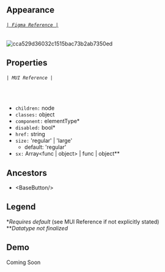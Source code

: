 
<Meta title='Components/FloatingActionButton' />

## Appearance
###### [`| Figma Reference |`](https://www.figma.com/file/P38agSWlZGpxD68uQdcRmp/Tarka-kit?node-id=2417%3A11483)
![cca529d36032c1515bac73b2ab7350ed](https://user-images.githubusercontent.com/77284270/185227027-23c368a6-f2f0-4d63-8a30-e1d0ab511daa.png)

## Properties
###### `| MUI Reference |`
<br/>

* `children:` node
* `classes:` object
* `component:` elementType\*
* `disabled:` bool\*
* `href:` string
* `size:` 'regular' | 'large'
    * default: 'regular'
* `sx:` Array<func | object> | func | object\*\*

## Ancestors
* &lt;<LinkTo kind="Components/BaseButton" target="_blank">BaseButton</LinkTo>/&gt;

## Legend
\**Requires default* (see MUI Reference if not explicitly stated)<br/>
\*\**Datatype not finalized*

## Demo
<Canvas>
    <Story name='default'>
        <div>Coming Soon</div>
    </Story>
</Canvas>
